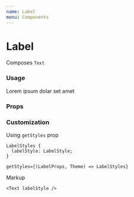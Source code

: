 ```yaml
---
name: Label
menu: Components
---
```




# Label

Composes `Text`

### Usage

<Playground>
  <Box>
    <Label>Lorem ipsum dolar set amet</Label>
  </Box>
</Playground>

### Props

<Props of={Label} />

### Customization

Using `getStyles` prop

```
LabelStyles {
  labelStyle: LabelStyle;
}

getStyles={(LabelProps, Theme) => LabelStyles}
```

Markup

```tsx
<Text labelStyle />
```
